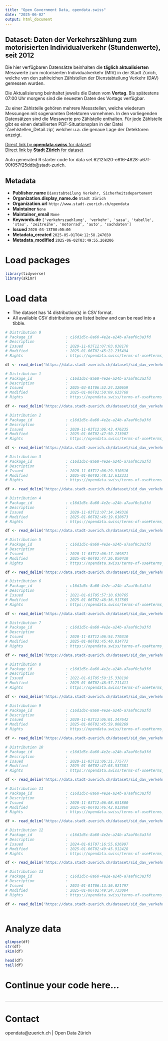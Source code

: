 ```yaml
---
title: "Open Government Data, opendata.swiss"
date: "2025-06-02"
output: html_document
---
```


## Dataset: Daten der Verkehrszählung zum motorisierten Individualverkehr (Stundenwerte), seit 2012

Die hier verfügbaren Datensätze beinhalten die **täglich aktualisierten** Messwerte zum motorisierten Individualverkehr (MIV) in der Stadt Zürich, welche von den zahlreichen Zählstellen der Dienstabteilung Verkehr (DAV) gemessen wurden.

Die Aktualisierung beinhaltet jeweils die Daten vom **Vortag**. Bis spätestens 07:00 Uhr morgens sind die neuesten Daten des Vortags verfügbar.

Zu einer Zählstelle gehören mehrere Messstellen, welche wiederum Messungen mit sogenannten Detektoren vornehmen. In den vorliegenden Datensätzen sind die Messwerte pro Zählstelle enthalten. Für jede Zählstelle gibt es einen detaillierten PDF-Situationsplan in der Datei 'Zaehlstellen_Detail.zip', welcher u.a. die genaue Lage der Detektoren anzeigt.

[Direct link by **opendata.swiss** for dataset](https://opendata.swiss/de/dataset/daten-der-verkehrszahlung-zum-motorisierten-individualverkehr-stundenwerte-seit-2012)<br>
[Direct link by **Stadt Zürich** for dataset](https://data.stadt-zuerich.ch/dataset/sid_dav_verkehrszaehlung_miv_od2031)

Auto generated R starter code for data set 6212fd20-e816-4828-a67f-90f057f25ddb@stadt-zurich.

## Metadata

- **Publisher.name** `Dienstabteilung Verkehr, Sicherheitsdepartement`
- **Organization.display_name.de** `Stadt Zürich`
- **Organization.url** `http://www.stadt-zuerich.ch/opendata`
- **Maintainer** `None`
- **Maintainer_email** `None`
- **Keywords.de** `['verkehrszaehlung', 'verkehr', 'sasa', 'tabelle', 'stau', 'zeitreihe', 'motorrad', 'auto', 'sachdaten']`
- **Issued** `2020-03-13T00:00:00`
- **Metadata_created** `2025-05-01T04:12:58.247650`
- **Metadata_modified** `2025-06-02T03:49:55.268206`


# Load packages

```r

library(tidyverse)
library(skimr)

```

# Load data

-   The dataset has 14 distribution(s) in CSV format.
-   All available CSV distributions are listed below and can be read into a tibble.

```r

# Distribution 0
# Package_id               : c16d1d5c-8a60-4e2e-a24b-a7aaf0c3a3fd
# Description              : 
# Issued                   : 2020-11-03T12:07:03.038170
# Modified                 : 2025-01-06T02:45:22.235494
# Rights                   : https://opendata.swiss/terms-of-use#terms_open

df <- read_delim('https://data.stadt-zuerich.ch/dataset/sid_dav_verkehrszaehlung_miv_od2031/download/sid_dav_verkehrszaehlung_miv_OD2031_2012.csv')

# Distribution 1
# Package_id               : c16d1d5c-8a60-4e2e-a24b-a7aaf0c3a3fd
# Description              : 
# Issued                   : 2025-03-01T06:52:24.320659
# Modified                 : 2025-01-06T02:50:09.633768
# Rights                   : https://opendata.swiss/terms-of-use#terms_open

df <- read_delim('https://data.stadt-zuerich.ch/dataset/sid_dav_verkehrszaehlung_miv_od2031/download/sid_dav_verkehrszaehlung_miv_OD2031_2025.csv')

# Distribution 2
# Package_id               : c16d1d5c-8a60-4e2e-a24b-a7aaf0c3a3fd
# Description              : 
# Issued                   : 2020-11-03T12:06:43.476235
# Modified                 : 2025-01-06T02:47:50.213907
# Rights                   : https://opendata.swiss/terms-of-use#terms_open

df <- read_delim('https://data.stadt-zuerich.ch/dataset/sid_dav_verkehrszaehlung_miv_od2031/download/sid_dav_verkehrszaehlung_miv_OD2031_2019.csv')

# Distribution 3
# Package_id               : c16d1d5c-8a60-4e2e-a24b-a7aaf0c3a3fd
# Description              : 
# Issued                   : 2020-11-03T12:06:29.910316
# Modified                 : 2025-01-06T02:48:13.612331
# Rights                   : https://opendata.swiss/terms-of-use#terms_open

df <- read_delim('https://data.stadt-zuerich.ch/dataset/sid_dav_verkehrszaehlung_miv_od2031/download/sid_dav_verkehrszaehlung_miv_OD2031_2020.csv')

# Distribution 4
# Package_id               : c16d1d5c-8a60-4e2e-a24b-a7aaf0c3a3fd
# Description              : 
# Issued                   : 2020-11-03T12:07:14.149316
# Modified                 : 2025-01-06T02:46:19.610673
# Rights                   : https://opendata.swiss/terms-of-use#terms_open

df <- read_delim('https://data.stadt-zuerich.ch/dataset/sid_dav_verkehrszaehlung_miv_od2031/download/sid_dav_verkehrszaehlung_miv_OD2031_2015.csv')

# Distribution 5
# Package_id               : c16d1d5c-8a60-4e2e-a24b-a7aaf0c3a3fd
# Description              : 
# Issued                   : 2020-11-03T12:06:17.169871
# Modified                 : 2025-01-06T02:47:26.850410
# Rights                   : https://opendata.swiss/terms-of-use#terms_open

df <- read_delim('https://data.stadt-zuerich.ch/dataset/sid_dav_verkehrszaehlung_miv_od2031/download/sid_dav_verkehrszaehlung_miv_OD2031_2018.csv')

# Distribution 6
# Package_id               : c16d1d5c-8a60-4e2e-a24b-a7aaf0c3a3fd
# Description              : 
# Issued                   : 2021-01-01T05:57:10.630765
# Modified                 : 2025-01-06T02:48:36.917565
# Rights                   : https://opendata.swiss/terms-of-use#terms_open

df <- read_delim('https://data.stadt-zuerich.ch/dataset/sid_dav_verkehrszaehlung_miv_od2031/download/sid_dav_verkehrszaehlung_miv_OD2031_2021.csv')

# Distribution 7
# Package_id               : c16d1d5c-8a60-4e2e-a24b-a7aaf0c3a3fd
# Description              : 
# Issued                   : 2020-11-03T12:06:54.770310
# Modified                 : 2025-01-06T02:45:40.814772
# Rights                   : https://opendata.swiss/terms-of-use#terms_open

df <- read_delim('https://data.stadt-zuerich.ch/dataset/sid_dav_verkehrszaehlung_miv_od2031/download/sid_dav_verkehrszaehlung_miv_OD2031_2013.csv')

# Distribution 8
# Package_id               : c16d1d5c-8a60-4e2e-a24b-a7aaf0c3a3fd
# Description              : 
# Issued                   : 2022-01-01T05:59:15.338190
# Modified                 : 2025-01-06T02:48:57.711411
# Rights                   : https://opendata.swiss/terms-of-use#terms_open

df <- read_delim('https://data.stadt-zuerich.ch/dataset/sid_dav_verkehrszaehlung_miv_od2031/download/sid_dav_verkehrszaehlung_miv_OD2031_2022.csv')

# Distribution 9
# Package_id               : c16d1d5c-8a60-4e2e-a24b-a7aaf0c3a3fd
# Description              : 
# Issued                   : 2020-11-03T12:06:01.347642
# Modified                 : 2025-01-06T02:45:59.008269
# Rights                   : https://opendata.swiss/terms-of-use#terms_open

df <- read_delim('https://data.stadt-zuerich.ch/dataset/sid_dav_verkehrszaehlung_miv_od2031/download/sid_dav_verkehrszaehlung_miv_OD2031_2014.csv')

# Distribution 10
# Package_id               : c16d1d5c-8a60-4e2e-a24b-a7aaf0c3a3fd
# Description              : 
# Issued                   : 2020-11-03T12:06:31.775777
# Modified                 : 2025-01-06T02:47:03.537381
# Rights                   : https://opendata.swiss/terms-of-use#terms_open

df <- read_delim('https://data.stadt-zuerich.ch/dataset/sid_dav_verkehrszaehlung_miv_od2031/download/sid_dav_verkehrszaehlung_miv_OD2031_2017.csv')

# Distribution 11
# Package_id               : c16d1d5c-8a60-4e2e-a24b-a7aaf0c3a3fd
# Description              : 
# Issued                   : 2020-11-03T12:06:08.651800
# Modified                 : 2025-01-06T02:46:42.013860
# Rights                   : https://opendata.swiss/terms-of-use#terms_open

df <- read_delim('https://data.stadt-zuerich.ch/dataset/sid_dav_verkehrszaehlung_miv_od2031/download/sid_dav_verkehrszaehlung_miv_OD2031_2016.csv')

# Distribution 12
# Package_id               : c16d1d5c-8a60-4e2e-a24b-a7aaf0c3a3fd
# Description              : 
# Issued                   : 2024-01-01T07:16:55.636997
# Modified                 : 2025-01-06T02:49:45.912428
# Rights                   : https://opendata.swiss/terms-of-use#terms_open

df <- read_delim('https://data.stadt-zuerich.ch/dataset/sid_dav_verkehrszaehlung_miv_od2031/download/sid_dav_verkehrszaehlung_miv_OD2031_2024.csv')

# Distribution 13
# Package_id               : c16d1d5c-8a60-4e2e-a24b-a7aaf0c3a3fd
# Description              : 
# Issued                   : 2023-01-01T06:13:36.021797
# Modified                 : 2025-01-06T02:49:24.733084
# Rights                   : https://opendata.swiss/terms-of-use#terms_open

df <- read_delim('https://data.stadt-zuerich.ch/dataset/sid_dav_verkehrszaehlung_miv_od2031/download/sid_dav_verkehrszaehlung_miv_OD2031_2023.csv')



```

# Analyze data

```r

glimpse(df)
str(df)
skim(df)

head(df)
tail(df)

```

# Continue your code here...

```r

```

------------------------------------------------------------------------

# Contact

opendata@zuerich.ch | Open Data Zürich
